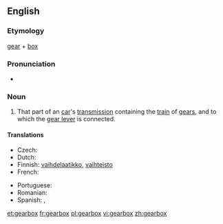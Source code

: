 ==English==

===Etymology===
[[gear]] + [[box]]

===Pronunciation===
* {{audio|en-us-gearbox.ogg|Audio (US)}}

===Noun===
{{wikipedia}}
{{en-noun|gearboxes}}

# That part of an [[car]]'s [[transmission]] containing the [[train]] of [[gears]], and to which the [[gear lever]] is connected.

====Translations====
{{trans-top|train of gears}}
* Czech: {{t-|cs|převodovka|f}}
* Dutch: {{t+|nl|versnellingsbak}}
* Finnish: [[vaihdelaatikko]], [[vaihteisto]]
* French: {{t-|fr|boite de vitesse}}
{{trans-mid}}
* Portuguese: {{t|pt|caixa de câmbio}}
* Romanian: {{t|ro|cutie de viteze|f}}
* Spanish: {{t|es|caja de cambios}}, {{t|es|caja de velocidades}}
{{trans-bottom}}

[[et:gearbox]]
[[fr:gearbox]]
[[pl:gearbox]]
[[vi:gearbox]]
[[zh:gearbox]]